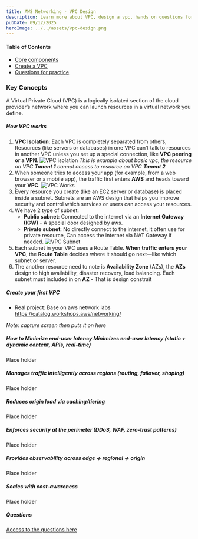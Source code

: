 ```yaml
---
title: AWS Networking - VPC Design
description: Learn more about VPC, design a vpc, hands on questions for practice
pubDate: 09/12/2025
heroImage: ../../assets/vpc-design.png
---
```


#### Table of Contents

- [Core components](#introduction)
- [Create a VPC](#learning-path)
- [Questions for practice](#content-outline)

### Key Concepts

A Virtual Private Cloud (VPC) is a logically isolated section of the cloud provider’s network where you can launch resources in a virtual network you define.

##### How VPC works

1. **VPC Isolation**: Each VPC is completely separated from others, Resources (like servers or databases) in one VPC can’t talk to resources in another VPC unless you set up a special connection, like **VPC peering or a VPN**.
![VPC isolation](../../assets/vpc-isolation.png)
_This is example about basic vpc, the resource on VPC **Tanent 1** cannot access to resource on VPC **Tanent 2**_
2. When someone tries to access your app (for example, from a web browser or a mobile app), the traffic first enters **AWS** and heads toward your **VPC**.
![VPC Works](../../assets/vpc-works.png)
3. Every resource you create (like an EC2 server or database) is placed inside a subnet. Subnets are an AWS design that helps you improve security and control which services or users can access your resources.
4. We have 2 type of subnet:
    - **Public subnet**: Connected to the internet via an **Internet Gateway (IGW)** - A special door designed by aws.
    - **Private subnet**: No directly connect to the internet, it often use for private resource, Can access the internet via NAT Gateway if needed.
![VPC Subnet](../../assets/vpc-example-private-subnets.png)
5. Each subnet in your VPC uses a Route Table. **When traffic enters your VPC**, the **Route Table** decides where it should go next—like which subnet or server.
6. The another resource need to note is **Availability Zone** (AZs), the **AZs** design to high availability, disaster recovery, load balancing. Each subnet must included in on **AZ** - That is design constrait

##### Create your first VPC

- Real project: Base on aws network labs <https://catalog.workshops.aws/networking/>

_Note: capture screen then puts it on here_

##### How to Minimize end-user latency Minimizes end‑user latency (static + dynamic content, APIs, real-time)

Place holder

##### Manages traffic intelligently across regions (routing, failover, shaping)

Place holder

##### Reduces origin load via caching/tiering

Place holder

##### Enforces security at the perimeter (DDoS, WAF, zero-trust patterns)

Place holder

##### Provides observability across edge → regional → origin

Place holder

##### Scales with cost-awareness

Place holder

##### Questions

[Access to the questions here](/blog/aws-networking-vpc-design-questions)

